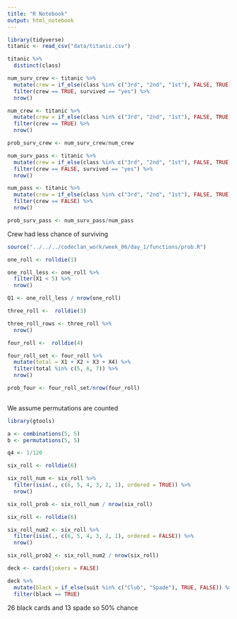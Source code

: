 ```yaml
---
title: "R Notebook"
output: html_notebook
---
```


```r
library(tidyverse)
titanic <- read_csv("data/titanic.csv")
```
```r
titanic %>% 
  distinct(class)
```
```r
num_surv_crew <- titanic %>% 
  mutate(crew = if_else(class %in% c("3rd", "2nd", "1st"), FALSE, TRUE)) %>% 
  filter(crew == TRUE, survived == "yes") %>% 
  nrow()

num_crew <- titanic %>% 
  mutate(crew = if_else(class %in% c("3rd", "2nd", "1st"), FALSE, TRUE)) %>% 
  filter(crew == TRUE) %>% 
  nrow()

prob_surv_crew <- num_surv_crew/num_crew
```


```r
num_surv_pass <- titanic %>% 
  mutate(crew = if_else(class %in% c("3rd", "2nd", "1st"), FALSE, TRUE)) %>% 
  filter(crew == FALSE, survived == "yes") %>% 
  nrow()

num_pass <- titanic %>% 
  mutate(crew = if_else(class %in% c("3rd", "2nd", "1st"), FALSE, TRUE)) %>% 
  filter(crew == FALSE) %>% 
  nrow()

prob_surv_pass <- num_surv_pass/num_pass
```

Crew had less chance of surviving


```r
source("../../../codeclan_work/week_06/day_1/functions/prob.R")
```

```r
one_roll <- rolldie(1)

one_roll_less <- one_roll %>% 
  filter(X1 < 5) %>% 
  nrow()

Q1 <- one_roll_less / nrow(one_roll)

```


```r
three_roll <-  rolldie(3)

three_roll_rows <- three_roll %>% 
  nrow()

```


```r
four_roll <-  rolldie(4)

four_roll_set <- four_roll %>% 
  mutate(total = X1 + X2 + X3 + X4) %>% 
  filter(total %in% c(5, 6, 7)) %>% 
  nrow()

prob_four <- four_roll_set/nrow(four_roll)
  
```

We assume permutations are counted 


```r
library(gtools)

a <- combinations(5, 5)
b <- permutations(5, 5)

q4 <- 1/120
```


```r
six_roll <- rolldie(6)

six_roll_num <- six_roll %>% 
  filter(isin(., c(6, 5, 4, 3, 2, 1), ordered = TRUE)) %>% 
  nrow()

six_roll_prob <- six_roll_num / nrow(six_roll)
```

```r
six_roll <- rolldie(6)

six_roll_num2 <- six_roll %>% 
  filter(isin(., c(6, 5, 4, 3, 2, 1), ordered = FALSE)) %>% 
  nrow()

six_roll_prob2 <- six_roll_num2 / nrow(six_roll)
```


```r
deck <- cards(jokers = FALSE)

deck %>% 
  mutate(black = if_else(suit %in% c("Club", "Spade"), TRUE, FALSE)) %>% 
  filter(black == TRUE)
```

26 black cards and 13 spade so 50% chance